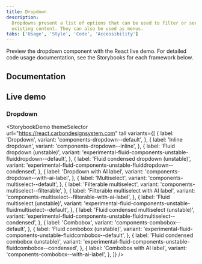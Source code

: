```yaml
---
title: Dropdown
description:
  Dropdowns present a list of options that can be used to filter or sort
  existing content. They can also be used as menus.
tabs: ['Usage', 'Style', 'Code', 'Accessibility']
---
```



<PageDescription>

Preview the dropdown component with the React live demo. For detailed code usage
documentation, see the Storybooks for each framework below.

</PageDescription>

## Documentation

<Row className="resource-card-group">
<Column colLg={4} colMd={4} noGutterSm>
  <ResourceCard
    subTitle="React"
    href="https://react.carbondesignsystem.com/?path=/story/components-dropdown--default"
    >

<MdxIcon name="react" />

  </ResourceCard>
</Column>
<Column colLg={4} colMd={4} noGutterSm>
  <ResourceCard
      subTitle="Web Components"
      href="https://web-components.carbondesignsystem.com/?path=/story/components-dropdown--default"
      >

<MdxIcon name="webcomponents" />

  </ResourceCard>
</Column>
<Column colLg={4} colMd={4} noGutterSm>
  <ResourceCard
      subTitle="Angular (Community)"
      href="https://angular.carbondesignsystem.com/?path=/story/components-dropdown--basic"
      >

<MdxIcon name="angular" />

  </ResourceCard>
</Column>
<Column colLg={4} colMd={4} noGutterSm>
  <ResourceCard
      subTitle="Vue (Community)"
      href="http://vue.carbondesignsystem.com/?path=/story/components-cvdropdown--default"
      >

<MdxIcon name="vue" />

  </ResourceCard>
</Column>
</Row>

## Live demo

### Dropdown

<StorybookDemo
  themeSelector
  url="https://react.carbondesignsystem.com"
  tall
  variants={[
    {
      label: 'Dropdown',
      variant: 'components-dropdown--default',
    },
    {
      label: 'Inline dropdown',
      variant: 'components-dropdown--inline',
    },
    {
      label: 'Fluid dropdown (unstable)',
      variant: 'experimental-fluid-components-unstable-fluiddropdown--default',
    },
    {
      label: 'Fluid condensed dropdown (unstable)',
      variant:
        'experimental-fluid-components-unstable-fluiddropdown--condensed',
    },
    {
      label: 'Dropdown with AI label',
      variant: 'components-dropdown--with-ai-label',
    },
    {
      label: 'Multiselect',
      variant: 'components-multiselect--default',
    },
    {
      label: 'Filterable multiselect',
      variant: 'components-multiselect--filterable',
    },
    {
      label: 'Filterable multiselect with AI label',
      variant: 'components-multiselect--filterable-with-ai-label',
    },
    {
      label: 'Fluid multiselect (unstable)',
      variant:
        'experimental-fluid-components-unstable-fluidmultiselect--default',
    },
    {
      label: 'Fluid condensed multiselect (unstable)',
      variant:
        'experimental-fluid-components-unstable-fluidmultiselect--condensed',
    },
    {
      label: 'Combobox',
      variant: 'components-combobox--default',
    },
    {
      label: 'Fluid combobox (unstable)',
      variant: 'experimental-fluid-components-unstable-fluidcombobox--default',
    },
    {
      label: 'Fluid condensed combobox (unstable)',
      variant:
        'experimental-fluid-components-unstable-fluidcombobox--condensed',
    },
    {
      label: 'Combobox with AI label',
      variant: 'components-combobox--with-ai-label',
    },
  ]}
/>
